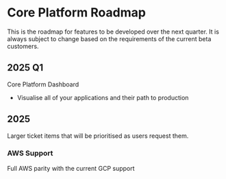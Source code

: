 # Core Platform Roadmap


This is the roadmap for features to be developed over the next quarter. It is always subject to change
based on the requirements of the current beta customers.

## 2025 Q1

Core Platform Dashboard

* Visualise all of your applications and their path to production

## 2025

Larger ticket items that will be prioritised as users request them.

### AWS Support

Full AWS parity with the current GCP support
